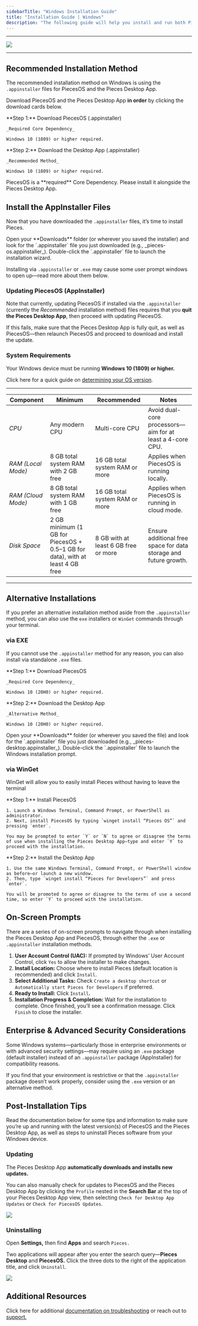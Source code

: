 ```yaml
---
sidebarTitle: "Windows Installation Guide"
title: "Installation Guide | Windows"
description: "The following guide will help you install and run both PiecesOS and the Pieces for Developers Desktop Application quickly and easily on your Windows device."
---
```


---

![](https://storage.googleapis.com/hashnode_product_documentation_assets/meet_pieces_assets/trimmed_windows_banner.png)

---

## Recommended Installation Method

The recommended installation method on Windows is using the `.appinstaller` files for PiecesOS and the Pieces Desktop App.

Download PiecesOS and the Pieces Desktop App **in order** by clicking the download cards below.

<CardGroup cols={2}>
  <Card title="Download — PiecesOS" href="https://builds.pieces.app/stages/production/appinstaller/os_server.appinstaller">
    **Step 1:** Download PiecesOS (.appinstaller)

    _Required Core Dependency_

    Windows 10 (1809) or higher required.
  </Card>
  <Card title="Download — Pieces Desktop App" href="https://builds.pieces.app/stages/production/appinstaller/pieces_for_x.appinstaller">
    **Step 2:** Download the Desktop App (.appinstaller)

    _Recommended Method_

    Windows 10 (1809) or higher required.
  </Card>
</CardGroup>

<alert>
  PiecesOS is a **required** Core Dependency. Please install it alongside the Pieces Desktop App.
</alert>

## Install the AppInstaller Files

Now that you have downloaded the `.appinstaller` files, it’s time to install Pieces.

<Steps>
  <Step title="Find Saved Location">
    Open your **Downloads** folder (or wherever you saved the installer) and look for the `.appinstaller` file you just downloaded (e.g., _pieces-os.appinstaller_).
  </Step>
  <Step title="Open the Installer">
    Double-click the `.appinstaller` file to launch the installation wizard.
  </Step>
</Steps>

Installing via `.appinstaller` or `.exe` may cause some user prompt windows to open up—read more about them below.

### Updating PiecesOS (AppInstaller)

Note that currently, updating PiecesOS if installed via the `.appinstaller` (currently the _Recommended_ installation method) files requires that you **quit the Pieces Desktop App**, then proceed with updating PiecesOS.

If this fails, make sure that the Pieces Desktop App is fully quit, as well as PiecesOS—then relaunch PiecesOS and proceed to download and install the update.

### System Requirements

Your Windows device must be running **Windows 10 (1809) or higher.**

Click here for a quick guide on [determining your OS version](https://docs.pieces.app/products/meet-pieces/troubleshooting/windows#checking-windows-version).

---

| **Component**      | **Minimum**                                                                    | **Recommended**                      | **Notes**                                                        |
| ------------------ | ------------------------------------------------------------------------------ | ------------------------------------ | ---------------------------------------------------------------- |
| _CPU_              | Any modern CPU                                                                 | Multi-core CPU                       | Avoid dual-core processors—aim for at least a 4-core CPU.        |
| _RAM (Local Mode)_ | 8 GB total system RAM with 2 GB free                                           | 16 GB total system RAM or more       | Applies when PiecesOS is running locally.                        |
| _RAM (Cloud Mode)_ | 8 GB total system RAM with 1 GB free                                           | 16 GB total system RAM or more       | Applies when PiecesOS is running in cloud mode.                  |
| _Disk Space_       | 2 GB minimum (1 GB for PiecesOS \+ 0.5–1 GB for data), with at least 4 GB free | 8 GB with at least 6 GB free or more | Ensure additional free space for data storage and future growth. |

---

## Alternative Installations

If you prefer an alternative installation method aside from the `.appinstaller` method, you can also use the `exe` installers or `WinGet` commands through your terminal.

### via EXE

If you cannot use the `.appinstaller` method for any reason, you can also install via standalone `.exe` files.

<CardGroup cols={2}>
  <Card title="Download — PiecesOS (EXE)" href="https://builds.pieces.app/stages/production/os_server/windows-exe/download?download=true&product=DOCUMENTATION_WEBSITE&_gl=1*h3r9du*_gcl_au*MTIwMTc3MzI1NS4xNzQxMDIwNzMx*_ga*MTE4MjM0Njk4MC4xNzQxMDIwNzMx*_ga_BVYEFRWCYX*MTc0MTc4OTgwNS40LjEuMTc0MTgwMjA0OS41OC4wLjA.">
    **Step 1:** Download PiecesOS

    _Required Core Dependency_

    Windows 10 (20H0) or higher required.
  </Card>
  <Card title="Download — Pieces Desktop App (EXE)" href="https://builds.pieces.app/stages/production/pieces_for_x/windows-exe/download?download=true&product=DOCUMENTATION_WEBSITE&_gl=1*1a9yqbf*_gcl_au*OTQ5NDE1NTA4LjE3Mzk0NjU4MzM.*_ga*MTI0OTgzMTMuMTcyNDA5ODQwNg..*_ga_BVYEFRWCYX*MTc0MDc4MjM4Mi44LjAuMTc0MDc4MjM4Mi42MC4wLjA.">
    **Step 2:** Download the Desktop App

    _Alternative Method_

    Windows 10 (20H0) or higher required.
  </Card>
</CardGroup>

<Steps>
  <Step title="Find Saved Location">
    Open your **Downloads** folder (or wherever you saved the file) and look for the `.appinstaller` file you just downloaded (e.g., _pieces-desktop.appinstaller_).
  </Step>
  <Step title="Open the Installer">
    Double-click the `.appinstaller` file to launch the Windows installation prompt.
  </Step>
</Steps>

### via WinGet

WinGet will allow you to easily install Pieces without having to leave the terminal

<CardGroup cols={2}>
  <Card title="WinGet — PiecesOS">
    **Step 1:** Install PiecesOS

    1. Launch a Windows Terminal, Command Prompt, or PowerShell as administrator.
    2. Next, install PiecesOS by typing `winget install “Pieces OS”` and pressing `enter`.

    You may be prompted to enter `Y` or `N` to agree or disagree the terms of use when installing the Pieces Desktop App—type and enter `Y` to proceed with the installation.
  </Card>
  <Card title="WinGet — Pieces for Developers">
    **Step 2:** Install the Desktop App

    1. Use the same Windows Terminal, Command Prompt, or PowerShell window as before—or launch a new window.
    2. Then, type `winget install “Pieces for Developers”` and press `enter`.

    You will be promoted to agree or disagree to the terms of use a second time, so enter `Y` to proceed with the installation.
  </Card>
</CardGroup>

## On-Screen Prompts

There are a series of on-screen prompts to navigate through when installing the Pieces Desktop App and PiecesOS, through either the `.exe` or `.appinstaller` installation methods.

1. **User Account Control (UAC):** If prompted by Windows’ User Account Control, click `Yes` to allow the installer to make changes.
2. **Install Location:** Choose where to install Pieces (default location is recommended) and click `Install`.
3. **Select Additional Tasks:** Check `Create a desktop shortcut` or `Automatically start Pieces for Developers` if preferred.
4. **Ready to Install:** Click `Install`**.**
5. **Installation Progress & Completion:** Wait for the installation to complete. Once finished, you’ll see a confirmation message. Click `Finish` to close the installer.

## Enterprise & Advanced Security Considerations

Some Windows systems—particularly those in enterprise environments or with advanced security settings—may require using an `.exe` package (default installer) instead of an `.appinstaller` package (AppInstaller) for compatibility reasons.

If you find that your environment is restrictive or that the `.appinstaller` package doesn’t work properly, consider using the `.exe` version or an alternative method.

## Post-Installation Tips

Read the documentation below for some tips and information to make sure you’re up and running with the latest version(s) of PiecesOS and the Pieces Desktop App, as well as steps to uninstall Pieces software from your Windows device.

### Updating

The Pieces Desktop App **automatically downloads and installs new updates.**

You can also manually check for updates to PiecesOS and the Pieces Desktop App by clicking the `Profile` nested in the **Search Bar** at the top of your Pieces Desktop App view, then selecting `Check for Desktop App Updates` or `Check for PiecesOS Updates`.

![](https://storage.googleapis.com/hashnode_product_documentation_assets/meet_pieces_assets/meet_pieces/get_started/windows/windows_check_pfd_for_updates.gif)

### Uninstalling

Open **Settings,** then find **Apps** and search `Pieces.`

Two applications will appear after you enter the search query—**Pieces Desktop** and **PiecesOS.** Click the three dots to the right of the application title, and click `Uninstall`.

![](https://storage.googleapis.com/hashnode_product_documentation_assets/meet_pieces_assets/meet_pieces/get_started/windows/uninstalling_on_windows.gif)

## Additional Resources

Click here for additional [documentation on troubleshooting](https://docs.pieces.app/products/meet-pieces/troubleshooting) or reach out to [support.](https://docs.pieces.app/products/support)